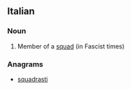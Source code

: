 ==Italian==

===Noun===
{{it-noun|squadrist|m|a|i}} {{it-noun|squadrist|f|a|e}}

# Member of a [[squad]] (in Fascist times)

===Anagrams===
* [[squadrasti#Italian|squadrasti]]